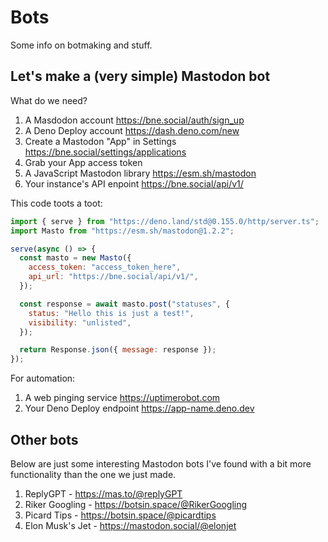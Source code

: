 # Bots

Some info on botmaking and stuff.

## Let's make a (very simple) Mastodon bot

What do we need?

1. A Masdodon account https://bne.social/auth/sign_up
2. A Deno Deploy account https://dash.deno.com/new
3. Create a Mastodon "App" in Settings https://bne.social/settings/applications
4. Grab your App access token
5. A JavaScript Mastodon library https://esm.sh/mastodon
6. Your instance's API enpoint https://bne.social/api/v1/

This code toots a toot:

```javascript
import { serve } from "https://deno.land/std@0.155.0/http/server.ts";
import Masto from "https://esm.sh/mastodon@1.2.2";

serve(async () => {
  const masto = new Masto({
    access_token: "access_token_here",
    api_url: "https://bne.social/api/v1/",
  });

  const response = await masto.post("statuses", {
    status: "Hello this is just a test!",
    visibility: "unlisted",
  });

  return Response.json({ message: response });
});

```

For automation:

1. A web pinging service https://uptimerobot.com
2. Your Deno Deploy endpoint https://app-name.deno.dev

## Other bots

Below are just some interesting Mastodon bots I've found with a bit more functionality than the one we just made.

1. ReplyGPT - https://mas.to/@replyGPT
2. Riker Googling - https://botsin.space/@RikerGoogling
3. Picard Tips - https://botsin.space/@picardtips
4. Elon Musk's Jet - https://mastodon.social/@elonjet
